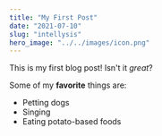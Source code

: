 ```yaml
---
title: "My First Post"
date: "2021-07-10"
slug: "intellysis"
hero_image: "../../images/icon.png"
---
```


This is my first blog post! Isn't it *great*?

Some of my **favorite** things are:

* Petting dogs
* Singing
* Eating potato-based foods